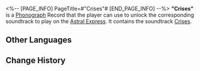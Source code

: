 <%-- [PAGE_INFO]
PageTitle=#"Crises"#
[END_PAGE_INFO] --%>
{{Item Infobox
|id          = 210008
|image       = Item Crises.png
|type        = Disk
|invCategory = Valuables
|rarity      = 3
|effect      = 
|description = A record that can be played on the Express' phonograph. It might be a chance acquisition or a gift from someone else. All sorts of memories surge up when the music plays &mdash; the smiles, encounters, touches, and the excitement of battle. Maybe that is why people still collect records even as society rapidly advances.<br />The current record contains the track "Crises."
}}
{{Description|''If only we can predict future crises and dangers... Pity there is no "if only."''}}
'''"Crises"''' is a [[Phonograph]] Record that the player can use to unlock the corresponding soundtrack to play on the [[Astral Express]]. It contains the soundtrack [[Crises]].

==Other Languages==
{{Other Languages
|en   = "Crises"
|zhs  = 《危机预知》
|zht  = 〈危機預知〉
|ja   = 『クライシス』
|ko   = ≪위기 감지≫
|es   = Crisis
|fr   = « Crises »
|ru   = Crises
|th   = "Crises"
|vi   = "Mối Nguy Biết Trước"
|de   = „Krise“
|id   = "Crises"
|pt   = "Crises"
}}

==Change History==
{{Change History|1.0}}